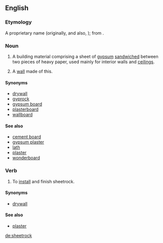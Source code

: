 {{also|Sheetrock}}
==English==

===Etymology===
A proprietary name (originally, and also, {{term|Sheetrock}}); from {{compound|sheet|rock}}.

===Noun===
{{en-noun|-}}

# {{uncountable}} A building material comprising a sheet of [[gypsum]] [[sandwiched]] between two pieces of heavy paper, used mainly for interior walls and [[ceiling]]s.
# {{rfv-sense|Maybe, but I'd like to see whether it's countable, capitalized etc.}} A [[wall]] made of this.

====Synonyms====
* [[drywall]]
* [[gyprock]]
* [[gypsum board]]
* [[plasterboard]]
* [[wallboard]]

====See also====
* [[cement board]]
* [[gypsum plaster]]
* [[lath]]
* [[plaster]]
* [[wonderboard]]

===Verb===
{{en-verb}}

# To [[install]] and finish sheetrock.

====Synonyms====
* [[drywall]]

====See also====
* [[plaster]]

[[de:sheetrock]]